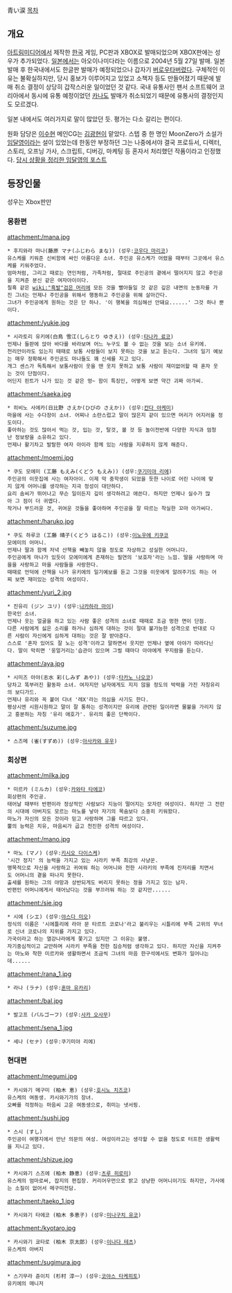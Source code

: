 青い涙
[[목차]]
== 개요 ==
[[아트림미디어]]에서 제작한 [[한국]] 게임,
PC판과 XBOX로 발매되었으며 XBOX판에는 성우가 추가되었다. [[일본]]에서는 아오이나미다라는 이름으로 2004년 5월 27일 발매.
일본 발매 후 한국내에서도 한글판 발매가 예정되었으나 갑자기 [[버로우]]타버렸다. 구체적인 이유는 불확실하지만, 당시 홍보가 이루어지고 있었고 소책자 등도 만들어졌기 때문에 발매 취소 결정이 상당히 갑작스러운 일이었던 것 같다. 국내 유통사인 팬서 소프트웨어 코리아에서 동시에 유통 예정이었던 [[카나]]도 발매가 취소되었기 때문에 유통사의 결정인지도 모르겠다.

일본 내에서도 여러가지로 말이 많았던 듯. 평가는 다소 갈리는 편이다.

원화 담당은 [[이수현]] 메인CG는 [[김광현]]이 맡았다. 스텝 중 한 명인 MoonZero가 소설가 [[임달영]]이라는 설이 있었는데 한동안 부정하던 그는 나중에서야 결국 프로듀서, 디렉터, 스토리, 오프닝 가사, 스크립트, 디버깅, 마케팅 등 혼자서 처리했던 작품이라고 인정했다. [http://blog.naver.com/cdggam?Redirect=Log&logNo=140106865681 당시 상황을 정리한 임달영의 포스트]

== 등장인물 ==
성우는 Xbox판만

=== 몽환편 ===
attachment:/mana.jpg
 * 후지와라 마나(藤原 マナ(ふじわら まな)) (성우:[[코우다 마리코]])
 유스케를 키워준 신비함에 싸인 아름다운 소녀. 주인공 유스케가 어렸을 때부터 그곳에서 유스케를 키워주었다.
 엄마처럼, 그리고 때로는 연인처럼, 가족처럼, 절대로 주인공의 곁에서 떨어지지 않고 주인공을 지켜준 분신 같은 여자아이이다.
 칠흑 같은 [[wiki:"흑발"검은 머리]]에 모든 것을 빨아들일 것 같은 깊은 내면의 눈동자를 가진 그녀는 언제나 주인공을 위해서 행동하고 주인공을 위해 살아간다.
 그녀가 주인공에게 원하는 것은 단 하나. '이 행복을 의심해선 안돼요......' 그것 하나 뿐이다.

attachment:/yukie.jpg
 * 시라토리 유키에(白鳥 雪江(しらとり ゆきえ)) (성우:[[타나카 료코]])
 언제나 들판에 앉아 바다를 바라보며 어느 누구도 볼 수 없는 것을 보는 소녀 유키에.
 천리안이라도 있는지 때때로 보통 사람들이 보지 못하는 것을 보고 듣는다. 그녀의 일기 예보는 매우 정확해서 주인공도 마나들도 꽤 신세를 지고 있다.
 개그 센스가 독특해서 보통사람이 웃을 땐 웃지 못하고 보통 사람이 재미없어할 때 혼자 웃는 것이 단점이다.
 어딘지 핀트가 나가 있는 것 같은 멍~ 함이 특징인, 어떻게 보면 약간 괴짜 아가씨.

attachment:/saeka.jpg
 * 히비노 사에카(日比野 さえか(ひびの さえか)) (성우:[[칸다 아케미]])
 마을에 사는 수다장이 소녀. 어찌나 소란스럽고 말이 많은지 같이 있으면 머리가 어지러울 정도이다.
 좋아하는 것도 많아서 먹는 것, 입는 것, 탈것, 볼 것 등 놀이전반에 다양한 지식과 엄청난 정보량을 소유하고 있다.
 언제나 활기차고 발랄한 여자 아이라 함께 있는 사람을 지루하지 않게 해준다.

attachment:/moemi.jpg
 * 쿠도 모에미 (工藤 もえみ(くどう もえみ)) (성우:[[쿠기미야 리에]])
 주인공의 이웃집에 사는 여자아이. 이제 막 중학생이 되었을 듯한 나이로 어린 나이에 맞지 않게 어머니를 생각하는 지극 정성이 대단하다.
 요리 솜씨가 뛰어나고 무슨 일이든지 깊이 생각하려고 애쓴다. 하지만 언제나 실수가 많아 그 점이 더 귀엽다.
 작거나 부드러운 것, 귀여운 것들을 좋아하며 주인공을 잘 따르는 착실한 꼬마 아가씨다.

attachment:/haruko.jpg
 * 쿠도 하루코 (工藤 晴子(くどう はるこ)) (성우:[[이노우에 키쿠코]]
 모에미의 어머니.
 언제나 딸과 함께 저녁 산책을 빼놓지 않을 정도로 자상하고 성실한 어머니다.
 주인공에게 마나가 있듯이 모에미에게 존재하는 필연의 '보호자'라는 느낌. 딸을 사랑하며 마을을 사랑하고 마을 사람들을 사랑한다.
 때때로 언덕에 산책을 나가 유키에의 일기예보를 듣고 그것을 이웃에게 알려주기도 하는 어찌 보면 재미있는 성격의 여성이다. 

attachment:/yuri_2.jpg
 * 진유리 (ジン ユリ) (성우:[[나카하라 마이]])
 한국인 소녀.
 언제나 웃는 얼굴을 하고 있는 사람 좋은 성격의 소녀로 때때로 조금 멍한 면이 단점.
 다른 사람에게 싫은 소리를 하거나 심하게 대하는 것이 절대 불가능한 성격으로 반대로 다른 사람이 자신에게 심하게 대하는 것은 잘 받아준다.
 스스로 '혼자 있어도 잘 노는 성격'이라고 말하면서 웃지만 언제나 옆에 아야가 따라다닌다. 말이 막히면 '웅얼거리는'습관이 있으며 그럴 때마다 아야에게 꾸지람을 듣는다.

attachment:/aya.jpg
 * 시미즈 아야(志水 彩(しみず あや)) (성우:[[타카노 나오코]])
 당차고 똑부러진 활동파 소녀. 여자지만 남자에게도 지지 않을 정도의 박력을 가진 자칭유리의 보디가드.
 언제나 유리와 꼭 붙어 다녀 '레X'라는 의심을 사기도 한다.
 평상시엔 시원시원하고 말이 잘 통하는 성격이지만 유리에 관련된 일이라면 물불을 가리지 않고 흥분하는 자칭 '유리 애호가'. 유리의 좋은 단짝이다.

attachment:/suzume.jpg
 * 스즈메 (雀(すずめ)) (성우:[[아사카와 유우]])
=== 회상편 ===
attachment:/milka.jpg
 * 미르카 (ミルカ) (성우:[[카와타 타에코]])
 회상편의 주인공.
 태어날 때부터 반편이라 정상적인 사람보다 지능이 떨어지는 모자란 여성이다. 하지만 그 전란의 시대에 아버지도 모르는 마노를 낳아 자기의 목숨보다 소중히 키워왔다.
 마노가 자신의 모든 것이라 믿고 사랑하며 그를 따르고 있다.
 뿔의 능력은 치유, 마음씨가 곱고 천진한 성격의 여성이다.

attachment:/mano.jpg
 * 마노 (マノ) (성우:[[키시오 다이스케]])
 '시간 정지' 의 능력을 가지고 있는 시라키 부족 최강의 사냥꾼.
 맹목적으로 자신을 사랑하고 귀여워 하는 어머니와 천한 시라키의 부족에 진저리를 치면서도 어머니의 곁을 떠나지 못한다.
 출세를 원하는 그의 야망과 상반되게도 버리지 못하는 정을 가지고 있는 남자.
 반편인 어머니에게서 태어났다는 것을 부끄러워 하는 것 같지만......

attachment:/sie.jpg
 * 시에 (シエ) (성우:[[야스다 미오]])
 정식의 이름은 '시에틀리에 라아 문 타르트 코로나'라고 불리우는 시틀리에 부족 고위의 무녀로 신녀 코로나의 지위를 가지고 있다.
 가국이라고 하는 열강나라에게 쫓기고 있지만 그 이유는 불명.
 자기중심적이고 교만하며 시라키 부족을 천한 짐승처럼 생각하고 있다. 하지만 자신을 지켜주는 마노와 착한 미르카와 생활하면서 조금씩 그녀의 마음 한구석에서도 변화가 일어나는데......

attachment:/rana_1.jpg
 * 라나 (ラナ) (성우:[[혼마 유카리]])

attachment:/bal.jpg
 * 발고프 (バルゴーフ) (성우:[[사카 오사무]])

attachment:/sena_1.jpg
 * 세나 (セナ) (성우:쿠기미야 리에)
=== 현대편 ===
attachment:/megumi.jpg
 * 카시와기 메구미 (柏木 恵) (성우:[[호시노 치즈코]])
 유스케의 여동생. 카시와기가의 장녀.
 오빠를 걱정하는 마음씨 고운 여동생으로, 취미는 넷서핑.

attachment:/sushi.jpg
 * 스시 (すし)
 주인공이 여행지에서 만난 의문의 여성. 여성이라고는 생각할 수 없을 정도로 터프한 생활력을 지니고 있다.

attachment:/shizue.jpg
 * 카시와기 스즈에 (柏木 静恵) (성우:[[츠루 히로미]])
 유스케의 엄마로써, 잡지의 편집장. 커리어우먼으로 밝고 상냥한 어머니이기도 하지만, 가사에는 소질이 없어서 메구미전담.

attachment:/taeko_1.jpg
 * 카시와기 타에코 (柏木 多恵子) (성우:[[미나구치 유코]])

attachment:/kyotaro.jpg
 * 카시와기 쿄타로 (柏木 京太郎) (성우:[[이나다 테츠]])
 유스케의 아버지

attachment:/sugimura.jpg
 * 스기무라 쥰이치 (杉村 淳一) (성우:[[코야스 타케히토]])
 유키에의 매니저
